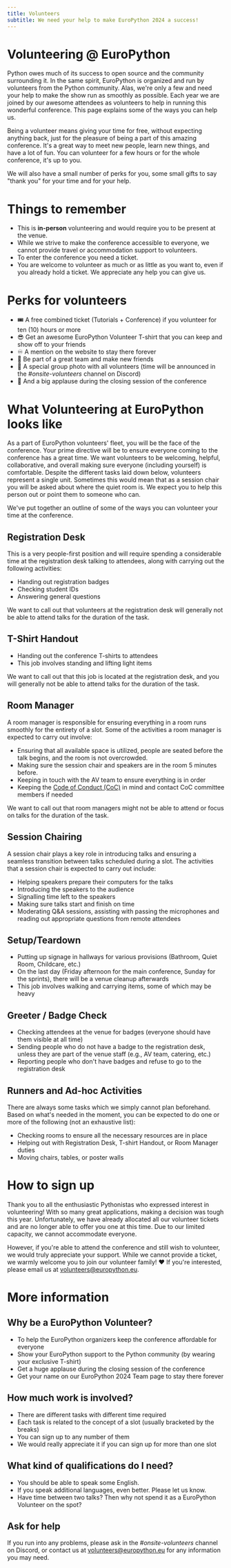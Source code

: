 ```yaml
---
title: Volunteers
subtitle: We need your help to make EuroPython 2024 a success!
---
```


# Volunteering @ EuroPython

Python owes much of its success to open source and the community surrounding it. In the same spirit, EuroPython is organized and run by volunteers from the Python community. Alas, we're only a few and need your help to make the show run as smoothly as possible. Each year we are joined by our awesome attendees as volunteers to help in running this wonderful conference. This page explains some of the ways you can help us.

Being a volunteer means giving your time for free, without expecting anything back, just for the pleasure of being a part of this amazing conference. It's a great way to meet new people, learn new things, and have a lot of fun. You can volunteer for a few hours or for the whole conference, it's up to you.

We will also have a small number of perks for you, some small gifts to say "thank you" for your time and for your help.

# Things to remember

* This is **in-person** volunteering and would require you to be present at the venue.
* While we strive to make the conference accessible to everyone, we cannot provide travel or accommodation support to volunteers.
* To enter the conference you need a ticket.
* You are welcome to volunteer as much or as little as you want to, even if you already hold a ticket. We appreciate any help you can give us.

# Perks for volunteers

* 🎟️ A free combined ticket (Tutorials + Conference) if you volunteer for ten (10) hours or more
* 😎 Get an awesome EuroPython Volunteer T-shirt that you can keep and show off to your friends
* ♾️ A mention on the website to stay there forever
* 🤝 Be part of a great team and make new friends
* 📸 A special group photo with all volunteers (time will be announced in the *#onsite-volunteers* channel on Discord)
* 🎉 And a big applause during the closing session of the conference

# What Volunteering at EuroPython looks like

As a part of EuroPython volunteers' fleet, you will be the face of the conference. Your prime directive will be to ensure everyone coming to the conference has a great time.
We want volunteers to be welcoming, helpful, collaborative, and overall making sure everyone (including yourself) is comfortable.
Despite the different tasks laid down below, volunteers represent a single unit. Sometimes this would mean that as a session chair you will be asked about where the quiet room is. We expect you to help this person out or point them to someone who can.

We've put together an outline of some of the ways you can volunteer your time at the conference.

## Registration Desk

This is a very people-first position and will require spending a considerable time at the registration desk talking to attendees, along with carrying out the following activities:

* Handing out registration badges
* Checking student IDs
* Answering general questions

We want to call out that volunteers at the registration desk will generally not be able to attend talks for the duration of the task.

## T-Shirt Handout

* Handing out the conference T-shirts to attendees
* This job involves standing and lifting light items

We want to call out that this job is located at the registration desk, and you will generally not be able to attend talks for the duration of the task.

## Room Manager

A room manager is responsible for ensuring everything in a room runs smoothly for the entirety of a slot. Some of the activities a room manager is expected to carry out involve:

* Ensuring that all available space is utilized, people are seated before the talk begins, and the room is not overcrowded.
* Making sure the session chair and speakers are in the room 5 minutes before.
* Keeping in touch with the AV team to ensure everything is in order
* Keeping the [Code of Conduct (CoC)](https://www.europython-society.org/coc/) in mind and contact CoC committee members if needed

We want to call out that room managers might not be able to attend or focus on talks for the duration of the task.

## Session Chairing

A session chair plays a key role in introducing talks and ensuring a seamless transition between talks scheduled during a slot. The activities that a session chair is expected to carry out include:

* Helping speakers prepare their computers for the talks
* Introducing the speakers to the audience
* Signalling time left to the speakers
* Making sure talks start and finish on time
* Moderating Q&A sessions, assisting with passing the microphones and reading out appropriate questions from remote attendees

## Setup/Teardown

* Putting up signage in hallways for various provisions (Bathroom, Quiet Room, Childcare, etc.)
* On the last day (Friday afternoon for the main conference, Sunday for the sprints), there will be a venue cleanup afterwards
* This job involves walking and carrying items, some of which may be heavy

## Greeter / Badge Check

* Checking attendees at the venue for badges (everyone should have them visible at all time)
* Sending people who do not have a badge to the registration desk, unless they are part of the venue staff (e.g., AV team, catering, etc.)
* Reporting people who don't have badges and refuse to go to the registration desk

## Runners and Ad-hoc Activities

There are always some tasks which we simply cannot plan beforehand. Based on what's needed in the moment, you can be expected to do one or more of the following (not an exhaustive list):

* Checking rooms to ensure all the necessary resources are in place
* Helping out with Registration Desk, T-shirt Handout, or Room Manager duties
* Moving chairs, tables, or poster walls

# How to sign up

Thank you to all the enthusiastic Pythonistas who expressed interest in volunteering! With so many great applications, making a decision was tough this year. Unfortunately, we have already allocated all our volunteer tickets and are no longer able to offer you one at this time. Due to our limited capacity, we cannot accommodate everyone.

However, if you're able to attend the conference and still wish to volunteer, we would truly appreciate your support. While we cannot provide a ticket, we warmly welcome you to join our volunteer family! ❤️ If you're interested, please email us at [volunteers@europython.eu](mailto:volunteers@europython.eu).


# More information

## Why be a EuroPython Volunteer?

* To help the EuroPython organizers keep the conference affordable for everyone
* Show your EuroPython support to the Python community (by wearing your exclusive T-shirt)
* Get a huge applause during the closing session of the conference
* Get your name on our EuroPython 2024 Team page to stay there forever

## How much work is involved?

* There are different tasks with different time required
* Each task is related to the concept of a slot (usually bracketed by the breaks)
* You can sign up to any number of them
* We would really appreciate it if you can sign up for more than one slot

## What kind of qualifications do I need?

* You should be able to speak some English.
* If you speak additional languages, even better. Please let us know.
* Have time between two talks? Then why not spend it as a EuroPython Volunteer on the spot?

## Ask for help

If you run into any problems, please ask in the *#onsite-volunteers* channel on Discord, or contact us at [volunteers@europython.eu](mailto:volunteers@europython.eu) for any information you may need.
